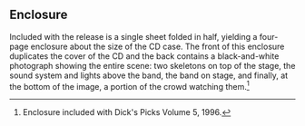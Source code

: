 
==Enclosure==
Included with the release is a single sheet folded in half, yielding a four-page enclosure about the size of the CD case.  The front of this enclosure duplicates the cover of the CD and the back contains a black-and-white photograph showing the entire scene: two skeletons on top of the stage, the sound system and lights above the band, the band on stage, and finally, at the bottom of the image, a portion of the crowd watching them.<ref>Enclosure included with Dick's Picks Volume 5, 1996.</ref>

